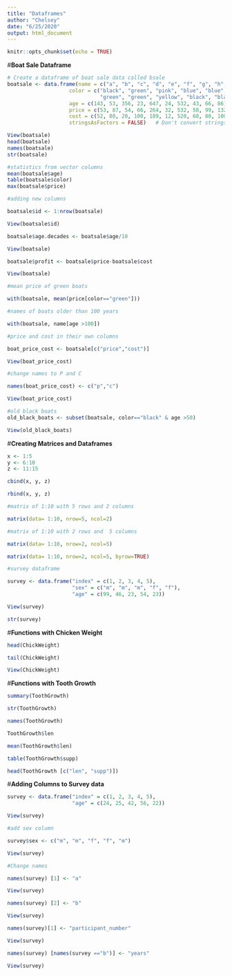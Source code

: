 ```yaml
---
title: "Dataframes"
author: "Chelsey"
date: "6/25/2020"
output: html_document
---
```


```r
knitr::opts_chunk$set(echo = TRUE)
```
#**Boat Sale Dataframe** 
```r

# Create a dataframe of boat sale data called bsale
boatsale <- data.frame(name = c("a", "b", "c", "d", "e", "f", "g", "h", "i", "j"),
                    color = c("black", "green", "pink", "blue", "blue", 
                              "green", "green", "yellow", "black", "black"),
                    age = c(143, 53, 356, 23, 647, 24, 532, 43, 66, 86),
                    price = c(53, 87, 54, 66, 264, 32, 532, 58, 99, 132),
                    cost = c(52, 80, 20, 100, 189, 12, 520, 68, 80, 100),
                    stringsAsFactors = FALSE)   # Don't convert strings to factors!

View(boatsale)
head(boatsale)
names(boatsale)
str(boatsale)

#statistics from vector columns 
mean(boatsale$age)
table(boatsale$color)
max(boatsale$price)

#adding new columns 

boatsale$id <- 1:nrow(boatsale)

View(boatsale$id)

boatsale$age.decades <- boatsale$age/10

View(boatsale)

boatsale$profit <- boatsale$price-boatsale$cost

View(boatsale)

#mean price of green boats 

with(boatsale, mean(price[color=="green"]))

#names of boats older than 100 years 

with(boatsale, name[age >100])

#price and cost in their own columns 

boat_price_cost <- boatsale[c("price","cost")]

View(boat_price_cost)

#change names to P and C

names(boat_price_cost) <- c("p","c")

View(boat_price_cost)

#old black boats 
old_black_boats <- subset(boatsale, color=="black" & age >50)

View(old_black_boats)

```
#**Creating Matrices and Dataframes** 
```r
x <- 1:5
y <- 6:10
z <- 11:15

cbind(x, y, z)

rbind(x, y, z)

#matrix of 1:10 with 5 rows and 2 columns 

matrix(data= 1:10, nrow=5, ncol=2)

#matrix of 1:10 with 2 rows and  5 columns 

matrix(data= 1:10, nrow=2, ncol=5)

matrix(data= 1:10, nrow=2, ncol=5, byrow=TRUE)

#survey dataframe 

survey <- data.frame("index" = c(1, 2, 3, 4, 5),
                     "sex" = c("m", "m", "m", "f", "f"),
                     "age" = c(99, 46, 23, 54, 23))

View(survey)

str(survey)

```
#**Functions with Chicken Weight**
```r

head(ChickWeight)

tail(ChickWeight)

View(ChickWeight)

```
#**Functions with Tooth Growth**
```r

summary(ToothGrowth)

str(ToothGrowth)

names(ToothGrowth)

ToothGrowth$len

mean(ToothGrowth$len)

table(ToothGrowth$supp)

head(ToothGrowth [c("len", "supp")])
```
#**Adding Columns to Survey data** 
```r

survey <- data.frame("index" = c(1, 2, 3, 4, 5),
                     "age" = c(24, 25, 42, 56, 22))

View(survey)

#add sex column

survey$sex <- c("m", "m", "f", "f", "m")

View(survey)

#Change names 

names(survey) [1] <- "a"

View(survey)

names(survey) [2] <- "b"

View(survey)

names(survey)[1] <- "participant_number"

View(survey)

names(survey) [names(survey =="b")] <- "years"

View(survey)

```